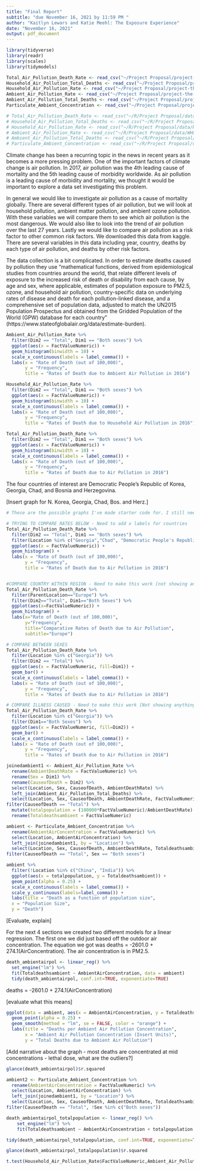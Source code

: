 ```yaml
---
title: "Final Report"
subtitle: "due November 16, 2021 by 11:59 PM "
author: "Kaitlyn Lewars and Katie Meehl: The Exposure Experience"
date: "November 16, 2021"
output: pdf_document
---
```

```r
library(tidyverse)
library(readr)
library(scales)
library(tidymodels)

Total_Air_Pollution_Death_Rate <- read_csv("~/Project Proposal/project-the-exposure-experience/data/Total Air Pollution Death Rate.csv")
Household_Air_Pollution_Total_Deaths <- read_csv("~/Project Proposal/project-the-exposure-experience/data/Household Air Pollution Total Deaths.csv")
Household_Air_Pollution_Rate <- read_csv("~/Project Proposal/project-the-exposure-experience/data/Household Air Pollution Rate.csv")
Ambient_Air_Pollution_Rate <- read_csv("~/Project Proposal/project-the-exposure-experience/data/WHO Ambient Air Pollution Rate.csv")
Ambient_Air_Pollution_Total_Deaths <- read_csv("~/Project Proposal/project-the-exposure-experience/data/Ambient Air Pollution Total Deaths.csv")
Particulate_Ambient_Concentration <- read_csv("~/Project Proposal/project-the-exposure-experience/data/Ambient Particulate Concentration.csv")

# Total_Air_Pollution_Death_Rate <- read_csv("~/R/Project Proposal/data/Total Air Pollution Death Rate.csv")
# Household_Air_Pollution_Total_Deaths <- read_csv("~/R/Project Proposal/data/Household Air Pollution Total Deaths.csv")
# Household_Air_Pollution_Rate <- read_csv("~/R/Project Proposal/data/Household Air Pollution Rate.csv")
# Ambient_Air_Pollution_Rate <- read_csv("~/R/Project Proposal/data/WHO Ambient Air Pollution Rate.csv")
# Ambient_Air_Pollution_Total_Deaths <- read_csv("~/R/Project Proposal/data/Ambient Air Pollution Total Deaths.csv")
# Particulate_Ambient_Concentration <- read_csv("~/R/Project Proposal/data/Ambient Particulate Concentration.csv")
```

Climate change has been a recurring topic in the news in recent years as it becomes a more pressing problem. One of the important factors of climate change is air pollution. In 2017, air pollution was the 4th leading cause of mortality and the 5th leading cause of morbidity worldwide. As air pollution is a leading cause of morbidity and mortality, we thought it would be important to explore a data set investigating this problem. 

In general we would like to investigate air pollution as a cause of mortality globally. There are several different types of air pollution, but we will look at household pollution, ambient matter pollution, and ambient ozone pollution. With these variables we will compare them to see which air pollution is the most dangerous. We would also like to look into the trend of air pollution over the last 27 years. Lastly we would like to compare air pollution as a risk factor to other common risk factors. We downloaded this data from kaggle. There are several variables in this data including year, country, deaths by each type of air pollution, and deaths by other risk factors. 

The data collection is a bit complicated. In order to estimate deaths caused by pollution they use “mathematical functions, derived from epidemiological studies from countries around the world, that relate different levels of exposure to the increased risk of death or disability from each cause, by age and sex, where applicable, estimates of population exposure to PM2.5, ozone, and household air pollution, country-specific data on underlying rates of disease and death for each pollution-linked disease, and a comprehensive set of population data, adjusted to match the UN2015 Population Prospectus and obtained from the Gridded Population of the World (GPW) database for each country” (https://www.stateofglobalair.org/data/estimate-burden).

```r
Ambient_Air_Pollution_Rate %>%
  filter(Dim2 == "Total", Dim1 == "Both sexes") %>%
  ggplot(aes(x = FactValueNumeric)) +
  geom_histogram(binwidth = 10) +
  scale_x_continuous(labels = label_comma()) +
  labs(x = "Rate of Death (out of 100,000)",
       y = "Frequency",
       title = "Rates of Death due to Ambient Air Pollution in 2016")

Household_Air_Pollution_Rate %>%
  filter(Dim2 == "Total", Dim1 == "Both sexes") %>%
  ggplot(aes(x = FactValueNumeric)) +
  geom_histogram(binwidth = 10) +
  scale_x_continuous(labels = label_comma()) +
  labs(x = "Rate of Death (out of 100,000)",
       y = "Frequency",
       title = "Rates of Death due to Household Air Pollution in 2016")

Total_Air_Pollution_Death_Rate %>%
  filter(Dim2 == "Total", Dim1 == "Both sexes") %>%
  ggplot(aes(x = FactValueNumeric)) +
  geom_histogram(binwidth = 10) +
  scale_x_continuous(labels = label_comma()) +
  labs(x = "Rate of Death (out of 100,000)",
       y = "Frequency",
       title = "Rates of Death due to Air Pollution in 2016")
```

The four countries of interest are Democratic People's Republic of Korea, Georgia, Chad, and Bosnia and Herzegovina.

[Insert graph for N. Korea, Georgia, Chad, Bos. and Herz.]

```r
# These are the possible graphs I've made starter code for. I still need to work on them to get them to work but wanted to show you what I was talking about in terms of exploring these countries. Which graphs do you think we should use/would be most helpful in demonstrating effects of/comparison between air pollution? Any other graphs we should think about?

# TRYING TO COMPARE RATES BELOW - Need to add x labels for countries
Total_Air_Pollution_Death_Rate %>%
  filter(Dim2 == "Total", Dim1 == "Both sexes") %>%
  filter(Location %in% c("Georgia","Chad", "Democratic People's Republic of Korea","Bosnia and Herzegovina")) %>%
  ggplot(aes(x = FactValueNumeric)) +
  geom_histogram() +
  labs(x = "Rate of Death (out of 100,000)",
       y = "Frequency",
       title = "Rates of Death due to Air Pollution in 2016")


#COMPARE COUNTRY WITHIN REGION - Need to make this work [not showing anything]
Total_Air_Pollution_Death_Rate %>%
  filter(ParentLocation=="Europe") %>%
  filter(Dim2=="Total", Dim1=="Both Sexes") %>%
  ggplot(aes(x=FactValueNumeric)) +
  geom_histogram() +
  labs(x="Rate of Death (out of 100,000)",
       y="Frequency",
       title="Comparative Rates of Death due to Air Pollution",
       subtitle="Europe")

# COMPARE BETWEEN SEXES
Total_Air_Pollution_Death_Rate %>%
  filter(Location %in% c("Georgia")) %>%
  filter(Dim2 == "Total") %>%
  ggplot(aes(x = FactValueNumeric, fill=Dim1)) +
  geom_bar() +
  scale_x_continuous(labels = label_comma()) +
  labs(x = "Rate of Death (out of 100,000)",
       y = "Frequency",
       title = "Rates of Death due to Air Pollution in 2016")

# COMPARE ILLNESS CAUSED - Need to make this work [Not showing anything]
Total_Air_Pollution_Death_Rate %>%
  filter(Location %in% c("Georgia")) %>%
  filter(Dim1=="Both Sexes") %>%
  ggplot(aes(x = FactValueNumeric, fill=Dim2)) +
  geom_bar() +
  scale_x_continuous(labels = label_comma()) +
  labs(x = "Rate of Death (out of 100,000)",
       y = "Frequency",
       title = "Rates of Death due to Air Pollution in 2016")

```



```r
joinedambient1 <- Ambient_Air_Pollution_Rate %>%
  rename(AmbientDeathRate = FactValueNumeric) %>%
  rename(Sex = Dim1) %>%
  rename(CauseofDeath = Dim2) %>%
  select(Location, Sex, CauseofDeath, AmbientDeathRate) %>%
  left_join(Ambient_Air_Pollution_Total_Deaths) %>%
  select(Location, Sex, CauseofDeath, AmbientDeathRate, FactValueNumeric) %>%
filter(CauseofDeath == "Total") %>%
  mutate(totalpopulation = (100000*FactValueNumeric)/AmbientDeathRate) %>%
  rename(Totaldeathsambient = FactValueNumeric)
```


```r
ambient <- Particulate_Ambient_Concentration %>%
  rename(AmbientAirConcentration = FactValueNumeric) %>%
  select(Location, AmbientAirConcentration) %>%
  left_join(joinedambient1, by = "Location") %>%
  select(Location, Sex, CauseofDeath, AmbientDeathRate, Totaldeathsambient, AmbientAirConcentration, totalpopulation) %>%
filter(CauseofDeath == "Total", Sex == "Both sexes")
```


```r
ambient %>%
  filter(!Location %in% c("China", "India")) %>%
  ggplot(aes(x = totalpopulation, y = Totaldeathsambient)) +
  geom_point(alpha = 0.25) +
  scale_x_continuous(labels = label_comma()) +
  scale_y_continuous(labels=label_comma()) +
  labs(title = "Death as a function of population size",
  x = "Population Size",
  y = "Death")
```
[Evaluate, explain]


For the next 4 sections we created two different models for a linear regression. The first one we did just based off the outdoor air concentration. The equation we got was deaths = -2601.0 + 274.1(AirConcentration). The air concentration is in PM2.5. 


```r
death_ambientairpol <- linear_reg() %>%
  set_engine("lm") %>%
  fit(Totaldeathsambient ~ AmbientAirConcentration, data = ambient)
  tidy(death_ambientairpol, conf.int=TRUE, exponentiate=TRUE)
```
deaths = -2601.0 + 274.1(AirConcentration)

[evaluate what this means]

```r
ggplot(data = ambient, aes(x = AmbientAirConcentration, y = Totaldeathsambient)) +
  geom_point(alpha = 0.25) +
  geom_smooth(method = "lm", se = FALSE, color = "orange") +
  labs(title = "Deaths per Ambient Air Pollution Concentration",
       x = "Ambient Air Pollution Concentration (Insert Units)",
       y = "Total Deaths due to Ambient Air Pollution")
```
[Add narrative about the graph - most deaths are concentrated at mid concentrations - lethal dose, what are the outliers?]

```r
glance(death_ambientairpol)$r.squared
```


```r
ambient2 <- Particulate_Ambient_Concentration %>%
  rename(AmbientAirConcentration = FactValueNumeric) %>%
  select(Location, AmbientAirConcentration) %>%
  left_join(joinedambient1, by = "Location") %>%
  select(Location, Sex, CauseofDeath, AmbientDeathRate, Totaldeathsambient, AmbientAirConcentration, totalpopulation) %>%
filter(CauseofDeath == "Total", !Sex %in% c("Both sexes"))
```



```r
death_ambientairpol_totalpopulation <- linear_reg() %>%
    set_engine("lm") %>%
    fit(Totaldeathsambient ~ AmbientAirConcentration + totalpopulation + Sex, data = ambient2)

tidy(death_ambientairpol_totalpopulation, conf.int=TRUE, exponentiate=TRUE)

glance(death_ambientairpol_totalpopulation)$r.squared
```


```r
t.test(Household_Air_Pollution_Rate$FactValueNumeric,Ambient_Air_Pollution_Rate$FactValueNumeric, var.equal = FALSE)
```